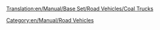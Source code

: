 [[Translation:en/Manual/Base Set/Road Vehicles/Coal Trucks]]
{{en/Manual/Base Set/Road Vehicles/RoadVehicle|name     = Balogh Coal Truck
  |img      = en/Manual/Base Set/Road Vehicles/Balogh Coal Truck.png
  |price    = £4,428 ($8,856) 
  |speed    = 30 mph (48 km/h)
  |annual   = £421 ($842)
  |designed = 1935
  |life     = 15
  |capacity = 20 tonnes of coal
}}
{{en/Manual/Base Set/Road Vehicles/RoadVehicle|name     = Uhl Coal Truck
  |img      = en/Manual/Base Set/Road Vehicles/Uhl Coal Truck.png
  |price    = £5,248 ($10,496)
  |speed    = 55 mph (88 km/h)
  |annual   = £787 ($1,574)
  |designed = 1975
  |life     = 15
  |capacity = 25 tonnes of coal
}}
{{en/Manual/Base Set/Road Vehicles/RoadVehicle|name     = DW Coal Truck
  |img      = en/Manual/Base Set/Road Vehicles/DW Coal Truck.png
  |price    = £5,658 ($11,316) 
  |speed    = 70 mph (112 km/h)
  |annual   = £1,125 ($2,250)
  |designed = 2014
  |life     = 15
  |capacity = 28 tonnes of coal
}}
[[Category:en/Manual/Road Vehicles]]